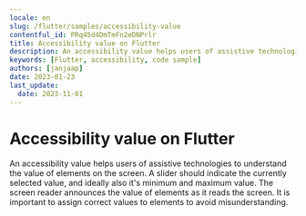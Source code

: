 ```yaml
---
locale: en
slug: /flutter/samples/accessibility-value
contentful_id: PRq45d4DmTmFn2eDNPrlr
title: Accessibility value on Flutter
description: An accessibility value helps users of assistive technologies to understand the value of elements on the screen.
keywords: [Flutter, accessibility, code sample]
authors: [janjaap]
date: 2023-01-23
last_update:
  date: 2023-11-01
---
```


# Accessibility value on Flutter

An accessibility value helps users of assistive technologies to understand the value of elements on the screen. A slider should indicate the currently selected value, and ideally also it's minimum and maximum value. The screen reader announces the value of elements as it reads the screen. It is important to assign correct values to elements to avoid misunderstanding.

<CodeSample id="accessibility-value" platform="flutter" locale="en"/>
